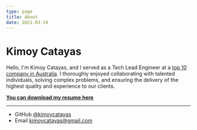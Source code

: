 ```yaml
---
type: page
title: About
date: 2021-03-19
---
```


# Kimoy Catayas

Hello, I'm Kimoy Catayas, and I served as a Tech Lead Engineer at a [top 10 company in Australia](https://www.linkedin.com/pulse/top-10-software-development-companies-australia-solulab/). I thoroughly enjoyed collaborating with talented individuals, solving complex problems, and ensuring the delivery of the highest quality and experience to our clients.

[**You can download my resume here**](https://drive.google.com/file/d/1HEiiYW_BJgSy_208XsSoo7tMbSacw67a/view?usp=sharing)

---

- GitHub [@kimoycatayas](https://github.com/kimoycatayas)
- Email kimoycatayas@gmail.com
